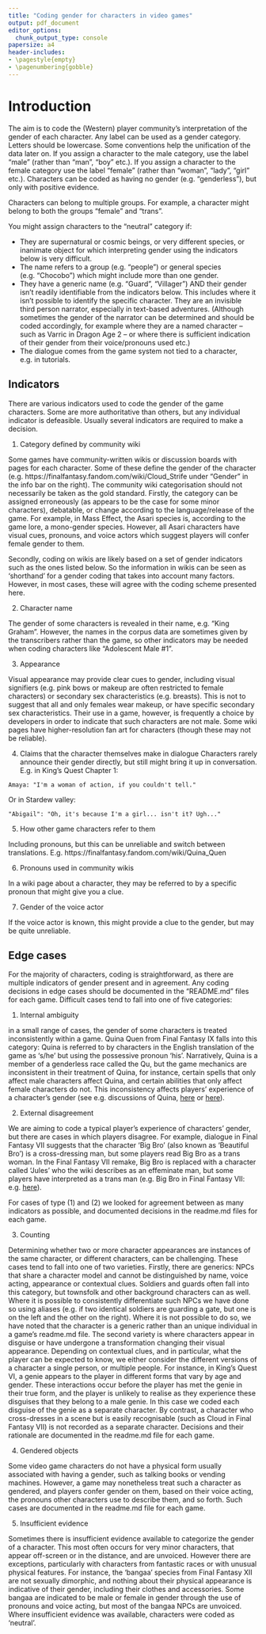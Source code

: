 ```yaml
---
title: "Coding gender for characters in video games"
output: pdf_document
editor_options: 
  chunk_output_type: console
papersize: a4
header-includes: 
- \pagestyle{empty}
- \pagenumbering{gobble} 
---
```


# Introduction

The aim is to code the (Western) player community's interpretation of the gender of each character. 
Any label can be used as a gender category. Letters should be lowercase. Some conventions help the unification of the data later on. If you assign a character to the male category, use the label "male" (rather than "man", "boy" etc.). If you assign a character to the female category use the label "female" (rather than "woman", "lady", "girl" etc.). Characters can be coded as having no gender (e.g. "genderless"), but only with positive evidence.

Characters can belong to multiple groups. For example, a character might belong to both the groups "female" and "trans".

You might assign characters to the "neutral" category if: 

-  They are supernatural or cosmic beings, or very different species, or inanimate object for which interpreting gender using the indicators below is very difficult. 
-  The name refers to a group (e.g. "people") or general species (e.g. "Chocobo") which might include more than one gender. 
-  They have a generic name (e.g. "Guard", "Villager") AND their gender isn't readily identifiable from the indicators below. This includes where it isn't possible to identify the specific character. They are an invisible third person narrator, especially in text-based adventures. (Although sometimes the gender of the narrator can be determined and should be coded accordingly, for example where they are a named character – such as Varric in Dragon Age 2 – or where there is sufficient indication of their gender from their voice/pronouns used etc.) 
-  The dialogue comes from the game system not tied to a character, e.g. in tutorials. 

## Indicators

There are various indicators used to code the gender of the game characters. Some are more authoritative than others, but any individual indicator is defeasible. Usually several indicators are required to make a decision.


1. Category defined by community wiki

Some games have community-written wikis or discussion boards with pages for each character. Some of these define the gender of the character (e.g. https://finalfantasy.fandom.com/wiki/Cloud_Strife under "Gender" in the info bar on the right).  The community wiki categorisation should not necessarily be taken as the gold standard. Firstly, the category can be assigned erroneously (as appears to be the case for some minor characters), debatable, or change according to the language/release of the game. For example, in Mass Effect, the Asari species is, according to the game lore, a mono-gender species. However, all Asari characters have visual cues, pronouns, and voice actors which suggest players will confer female gender to them. 

Secondly, coding on wikis are likely based on a set of gender indicators such as the ones listed below. So the information in wikis can be seen as 'shorthand' for a gender coding that takes into account many factors. However, in most cases, these will agree with the coding scheme presented here.

2. Character name 

The gender of some characters is revealed in their name, e.g. "King Graham". However, the names in the corpus data are sometimes given by the transcribers rather than the game, so other indicators may be needed when coding characters like "Adolescent Male #1". 

3. Appearance 

Visual appearance may provide clear cues to gender, including visual signifiers (e.g. pink bows or makeup are often restricted to female characters) or secondary sex characteristics (e.g. breasts). This is not to suggest that all and only females wear makeup, or have specific secondary sex characteristics. Their use in a game, however, is frequently a choice by developers in order to indicate that such characters are not male. Some wiki pages have higher-resolution fan art for characters (though these may not be reliable). 

4. Claims that the character themselves make in dialogue 
Characters rarely announce their gender directly, but still might bring it up in conversation. E.g. in King's Quest Chapter 1: 

```
Amaya: "I'm a woman of action, if you couldn't tell."
```
Or in Stardew valley: 

```
"Abigail": "Oh, it's because I'm a girl... isn't it? Ugh..."
```

5. How other game characters refer to them 

Including pronouns, but this can be unreliable and switch between translations. E.g. https://finalfantasy.fandom.com/wiki/Quina_Quen 

6. Pronouns used in community wikis 

In a wiki page about a character, they may be referred to by a specific pronoun that might give you a clue. 

7. Gender of the voice actor 

If the voice actor is known, this might provide a clue to the gender, but may be quite unreliable. 


## Edge cases

For the  majority of characters, coding is straightforward, as there are multiple indicators of gender present and in agreement. Any coding decisions in edge cases should be documented in the "README.md" files for each game. Difficult cases tend to fall into one of five categories:

1. Internal ambiguity

in a small range of cases, the gender of some characters is treated inconsistently within a game. Quina Quen from Final Fantasy IX falls into this category: Quina is referred to by characters in the English translation of the game as 's/he' but using the possessive pronoun 'his'. Narratively, Quina is a member of a genderless race called the Qu, but the game mechanics are inconsistent in their treatment of Quina, for instance, certain spells that only affect male characters affect Quina, and certain abilities that only affect female characters do not. This inconsistency affects players' experience of a character's gender (see e.g. discussions of Quina, [here](https://gaymingmag.com/2020/09/final-fantasy-9-quina-quen-translating-genderless/) or [here](https://gamefaqs.gamespot.com/ps/197338-final-fantasy-ix/answers/244216-is-quina-female-or-male)). 

2. External disagreement

We are aiming to code a typical player's experience of characters' gender, but there are cases in which players disagree. For example, dialogue in Final Fantasy VII suggests that the character 'Big Bro' (also known as 'Beautiful Bro') is a cross-dressing man, but some players read Big Bro as a trans woman. In the Final Fantasy VII remake, Big Bro is replaced with a character called 'Jules' who the wiki describes as an effeminate man, but some players have interpreted as a trans man (e.g. Big Bro in Final Fantasy VII: e.g. [here](https://thelifestream.net/forums/threads/interviews-with-nomura.17065/)). 

For cases of type (1) and (2) we looked for agreement between as many indicators as possible, and documented decisions in the readme.md files for each game. 

3. Counting

Determining whether two or more character appearances are instances of the same character, or different characters, can be challenging. These cases tend to fall into one of two varieties. Firstly, there are generics: NPCs that share a character model and cannot be distinguished by name, voice acting, appearance or contextual clues. Soldiers and guards often fall into this category, but townsfolk and other background characters can as well. Where it is possible to consistently differentiate such NPCs we have done so using aliases (e.g. if two identical soldiers are guarding a gate, but one is on the left and the other on the right). Where it is not possible to do so, we have noted that the character is a generic rather than an unique individual in a game's readme.md file. The second variety is where characters appear in disguise or have undergone a transformation changing their visual appearance. Depending on contextual clues, and in particular, what the player can be expected to know, we either consider the different versions of a character a single person, or multiple people. For instance, in King's Quest VI, a genie appears to the player in different forms that vary by age and gender. These interactions occur before the player has met the genie in their true form, and the player is unlikely to realise as they experience these disguises that they belong to a male genie. In this case we coded each disguise of the genie as a separate character. By contrast, a character who cross-dresses in a scene but is easily recognisable (such as Cloud in Final Fantasy VII) is not recorded as a separate character. Decisions and their rationale are documented in the readme.md file for each game. 

4. Gendered objects

Some video game characters do not have a physical form usually associated with having a gender, such as talking books or vending machines. However, a game may nonetheless treat such a character as gendered, and players confer gender on them, based on their voice acting, the pronouns other characters use to describe them, and so forth. Such cases are documented in the readme.md file for each game. 

5. Insufficient evidence

Sometimes there is insufficient evidence available to categorize the gender of a character. This most often occurs for very minor characters, that appear off-screen or in the distance, and are unvoiced. However there are exceptions, particularly with characters from fantastic races or with unusual physical features. For instance, the 'bangaa' species from Final Fantasy XII are not sexually dimorphic, and nothing about their physical appearance is indicative of their gender, including their clothes and accessories. Some bangaa are indicated to be male or female in gender through the use of pronouns and voice acting, but most of the bangaa NPCs are unvoiced. Where insufficient evidence was available, characters were coded as 'neutral'.

